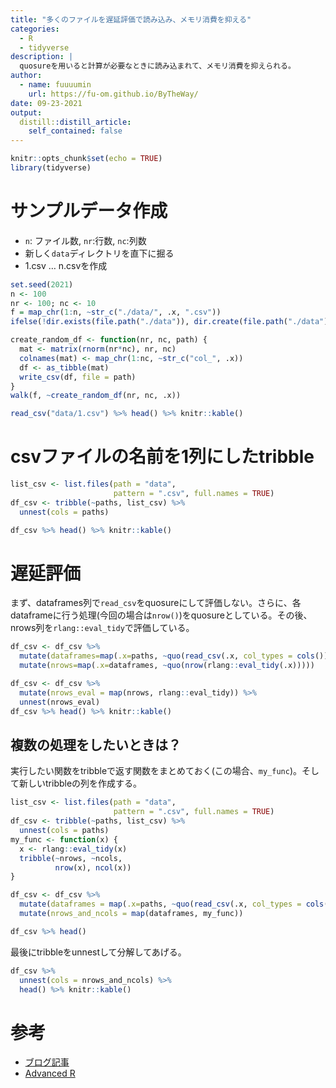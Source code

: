 ```yaml
---
title: "多くのファイルを遅延評価で読み込み、メモリ消費を抑える" 
categories:
  - R
  - tidyverse
description: |
  quosureを用いると計算が必要なときに読み込まれて、メモリ消費を抑えられる。
author:
  - name: fuuuumin
    url: https://fu-om.github.io/ByTheWay/
date: 09-23-2021
output:
  distill::distill_article:
    self_contained: false
---
```



```r
knitr::opts_chunk$set(echo = TRUE)
library(tidyverse)
```

# サンプルデータ作成

- `n`: ファイル数, `nr`:行数, `nc`:列数
- 新しく`data`ディレクトリを直下に掘る
- 1.csv ... n.csvを作成

```r
set.seed(2021)
n <- 100
nr <- 100; nc <- 10
f = map_chr(1:n, ~str_c("./data/", .x, ".csv"))
ifelse(!dir.exists(file.path("./data")), dir.create(file.path("./data")), FALSE)

create_random_df <- function(nr, nc, path) {
  mat <- matrix(rnorm(nr*nc), nr, nc)
  colnames(mat) <- map_chr(1:nc, ~str_c("col_", .x))
  df <- as_tibble(mat)
  write_csv(df, file = path)
}
walk(f, ~create_random_df(nr, nc, .x))
```

```r
read_csv("data/1.csv") %>% head() %>% knitr::kable()
```

# csvファイルの名前を1列にしたtribble

```r
list_csv <- list.files(path = "data", 
                       pattern = ".csv", full.names = TRUE)
df_csv <- tribble(~paths, list_csv) %>% 
  unnest(cols = paths)

df_csv %>% head() %>% knitr::kable()
```

# 遅延評価

まず、dataframes列で`read_csv`をquosureにして評価しない。さらに、各dataframeに行う処理(今回の場合は`nrow()`)をquosureとしている。その後、nrows列を`rlang::eval_tidy`で評価している。

```r
df_csv <- df_csv %>% 
  mutate(dataframes=map(.x=paths, ~quo(read_csv(.x, col_types = cols())))) %>% 
  mutate(nrows=map(.x=dataframes, ~quo(nrow(rlang::eval_tidy(.x)))))

df_csv <- df_csv %>% 
  mutate(nrows_eval = map(nrows, rlang::eval_tidy)) %>% 
  unnest(nrows_eval)
df_csv %>% head() %>% knitr::kable()
```

## 複数の処理をしたいときは？

実行したい関数をtribbleで返す関数をまとめておく(この場合、`my_func`)。そして新しいtribbleの列を作成する。

```r
list_csv <- list.files(path = "data", 
                       pattern = ".csv", full.names = TRUE)
df_csv <- tribble(~paths, list_csv) %>% 
  unnest(cols = paths)
my_func <- function(x) {
  x <- rlang::eval_tidy(x)
  tribble(~nrows, ~ncols,
          nrow(x), ncol(x))
}

df_csv <- df_csv %>% 
  mutate(dataframes = map(.x=paths, ~quo(read_csv(.x, col_types = cols())))) %>% 
  mutate(nrows_and_ncols = map(dataframes, my_func))

df_csv %>% head()
```

最後にtribbleをunnestして分解してあげる。

```r
df_csv %>% 
  unnest(cols = nrows_and_ncols) %>% 
  head() %>% knitr::kable()
```

# 参考

- [ブログ記事](https://www.brodrigues.co/blog/2021-03-19-no_loops_tidyeval/)
- [Advanced R](https://adv-r.hadley.nz/evaluation.html)
